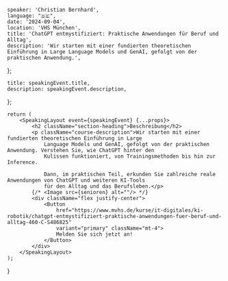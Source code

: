 
    speaker: 'Christian Bernhard',
    language: "🇩🇪",
    date: '2024-09-04',
    location: 'VHS München',
    title: 'ChatGPT entmystifiziert: Praktische Anwendungen für Beruf und Alltag',
    description: 'Wir starten mit einer fundierten theoretischen Einführung in Large Language Models und GenAI, gefolgt von der praktischen Anwendung.',
};

    title: speakingEvent.title,
    description: speakingEvent.description,
};

    return (
        <SpeakingLayout event={speakingEvent} {...props}>
            <h2 className="section-heading">Beschreibung</h2>
            <p className="course-description">Wir starten mit einer fundierten theoretischen Einführung in Large
                Language Models und GenAI, gefolgt von der praktischen Anwendung. Verstehen Sie, wie ChatGPT hinter den
                Kulissen funktioniert, von Trainingsmethoden bis hin zur Inference.

                Dann, im praktischen Teil, erkunden Sie zahlreiche reale Anwendungen von ChatGPT und weiteren KI-Tools
                für den Alltag und das Berufsleben.</p>
            {/* <Image src={senioren} alt=""/> */}
            <div className="flex justify-center">
                <Button
                    href="https://www.mvhs.de/kurse/it-digitales/ki-robotik/chatgpt-entmystifiziert-praktische-anwendungen-fuer-beruf-und-alltag-460-C-S486825"
                    variant="primary" className="mt-4">
                    Melden Sie sich jetzt an!
                </Button>
            </div>
        </SpeakingLayout>
    );
}
